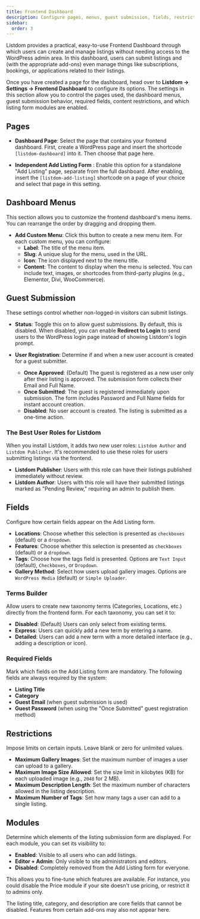 ```yaml
---
title: Frontend Dashboard
description: Configure pages, menus, guest submission, fields, restrictions, and modules for the Listdom frontend dashboard.
sidebar:
  order: 3
---
```



Listdom provides a practical, easy-to-use Frontend Dashboard through which users can create and manage listings without needing access to the WordPress admin area. In this dashboard, users can submit listings and (with the appropriate add-ons) even manage things like subscriptions, bookings, or applications related to their listings.

Once you have created a page for the dashboard, head over to **Listdom → Settings → Frontend Dashboard** to configure its options. The settings in this section allow you to control the pages used, the dashboard menus, guest submission behavior, required fields, content restrictions, and which listing form modules are enabled.

## Pages

- **Dashboard Page**: Select the page that contains your frontend dashboard. First, create a WordPress page and insert the shortcode `[listdom-dashboard]` into it. Then choose that page here.

- **Independent Add Listing Form** <Badge text="Pro" />: Enable this option for a standalone "Add Listing" page, separate from the full dashboard. After enabling, insert the `[listdom-add-listing]` shortcode on a page of your choice and select that page in this setting.

## Dashboard Menus <Badge text="Pro" />

This section allows you to customize the frontend dashboard's menu items. You can rearrange the order by dragging and dropping them.

- **Add Custom Menu**: Click this button to create a new menu item. For each custom menu, you can configure:
    - **Label**: The title of the menu item.
    - **Slug**: A unique slug for the menu, used in the URL.
    - **Icon**: The icon displayed next to the menu title.
    - **Content**: The content to display when the menu is selected. You can include text, images, or shortcodes from third-party plugins (e.g., Elementor, Divi, WooCommerce).

## Guest Submission <Badge text="Pro" />

These settings control whether non-logged-in visitors can submit listings.

- **Status**: Toggle this on to allow guest submissions. By default, this is disabled. When disabled, you can enable **Redirect to Login** to send users to the WordPress login page instead of showing Listdom's login prompt.

- **User Registration**: Determine if and when a new user account is created for a guest submitter.
    - **Once Approved**: (Default) The guest is registered as a new user only after their listing is approved. The submission form collects their Email and Full Name.
    - **Once Submitted**: The guest is registered immediately upon submission. The form includes Password and Full Name fields for instant account creation.
    - **Disabled**: No user account is created. The listing is submitted as a one-time action.

### The Best User Roles for Listdom
When you install Listdom, it adds two new user roles: `Listdom Author` and `Listdom Publisher`. It's recommended to use these roles for users submitting listings via the frontend.

- **Listdom Publisher**: Users with this role can have their listings published immediately without review.
- **Listdom Author**: Users with this role will have their submitted listings marked as "Pending Review," requiring an admin to publish them.

## Fields

Configure how certain fields appear on the Add Listing form.

- **Locations**: Choose whether this selection is presented as `checkboxes` (default) or a `dropdown`.
- **Features**: Choose whether this selection is presented as `checkboxes` (default) or a `dropdown`.
- **Tags**: Choose how the tags field is presented. Options are `Text Input` (default), `Checkboxes`, or `Dropdown`.
- **Gallery Method**: Select how users upload gallery images. Options are `WordPress Media` (default) or `Simple Uploader`.

### Terms Builder
Allow users to create new taxonomy terms (Categories, Locations, etc.) directly from the frontend form. For each taxonomy, you can set it to:
- **Disabled**: (Default) Users can only select from existing terms.
- **Express**: Users can quickly add a new term by entering a name.
- **Detailed**: Users can add a new term with a more detailed interface (e.g., adding a description or icon).

### Required Fields
Mark which fields on the Add Listing form are mandatory. The following fields are always required by the system:
- **Listing Title**
- **Category**
- **Guest Email** (when guest submission is used)
- **Guest Password** (when using the "Once Submitted" guest registration method)

## Restrictions

Impose limits on certain inputs. Leave blank or zero for unlimited values.

- **Maximum Gallery Images**: Set the maximum number of images a user can upload to a gallery.
- **Maximum Image Size Allowed**: Set the size limit in kilobytes (KB) for each uploaded image (e.g., `2048` for 2 MB).
- **Maximum Description Length**: Set the maximum number of characters allowed in the listing description.
- **Maximum Number of Tags**: Set how many tags a user can add to a single listing.

## Modules

Determine which elements of the listing submission form are displayed. For each module, you can set its visibility to:
- **Enabled**: Visible to all users who can add listings.
- **Editor + Admin**: Only visible to site administrators and editors.
- **Disabled**: Completely removed from the Add Listing form for everyone.

This allows you to fine-tune which features are available. For instance, you could disable the Price module if your site doesn't use pricing, or restrict it to admins only.

<Aside type="note">
The listing title, category, and description are core fields that cannot be disabled. Features from certain add-ons may also not appear here.
</Aside>
